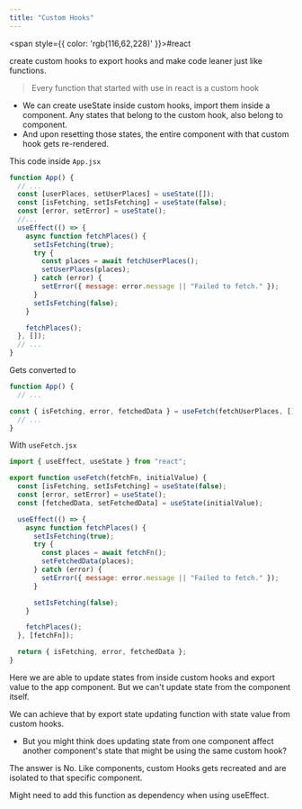 ```yaml
---
title: "Custom Hooks"
---
```



<span style={{ color: 'rgb(116,62,228)' }}>#react</span> 

create custom hooks to export hooks and make code leaner just like functions.

> Every function that started with use in react is a custom hook

- We can create useState inside custom hooks, import them inside a component. Any states that belong to the custom hook, also belong to component.
- And upon resetting those states, the entire component with that custom hook gets re-rendered.

This code inside `App.jsx`
```jsx
function App() {
  // ...
  const [userPlaces, setUserPlaces] = useState([]);
  const [isFetching, setIsFetching] = useState(false);
  const [error, setError] = useState();
  //...
  useEffect(() => {
    async function fetchPlaces() {
      setIsFetching(true);
      try {
        const places = await fetchUserPlaces();
        setUserPlaces(places);
      } catch (error) {
        setError({ message: error.message || "Failed to fetch." });
      }
      setIsFetching(false);
    }

    fetchPlaces();
  }, []);
  // ...
}
```

Gets converted to
```jsx
function App() {
  // ...

const { isFetching, error, fetchedData } = useFetch(fetchUserPlaces, []);
  // ...
}
```

With `useFetch.jsx`
```jsx
import { useEffect, useState } from "react";

export function useFetch(fetchFn, initialValue) {
  const [isFetching, setIsFetching] = useState(false);
  const [error, setError] = useState();
  const [fetchedData, setFetchedData] = useState(initialValue);

  useEffect(() => {
    async function fetchPlaces() {
      setIsFetching(true);
      try {
        const places = await fetchFn();
        setFetchedData(places);
      } catch (error) {
        setError({ message: error.message || "Failed to fetch." });
      }

      setIsFetching(false);
    }

    fetchPlaces();
  }, [fetchFn]);

  return { isFetching, error, fetchedData };
}
```

Here we are able to update states from inside custom hooks and export value to the app component. But we can't update state from the component itself.

We can achieve that by export state updating function with state value from custom hooks.

- But you might think does updating state from one component affect another component's state that might be using the same custom hook?

The answer is No. Like components, custom Hooks gets recreated and are isolated to that specific component.

Might need to add this function as dependency when using useEffect.
